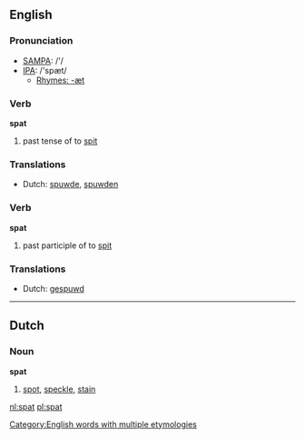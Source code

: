 ==English==

===Pronunciation===
*[[w:SAMPA|SAMPA]]: /'/
*[[w:IPA|IPA]]: /'spæt/
**[[Rhymes:English:-æt|Rhymes: -æt]]

===Verb===
'''spat'''
# past tense of to [[spit]]

===Translations===
*Dutch: [[spuwde]], [[spuwden]]

===Verb===
'''spat'''
# past participle of to [[spit]]

===Translations===
*Dutch: [[gespuwd]]

----

==Dutch==
===Noun===
'''spat''' {{m}}
# [[spot]], [[speckle]], [[stain]]

[[Category:English words with multiple etymologies]]

[[nl:spat]]
[[pl:spat]]